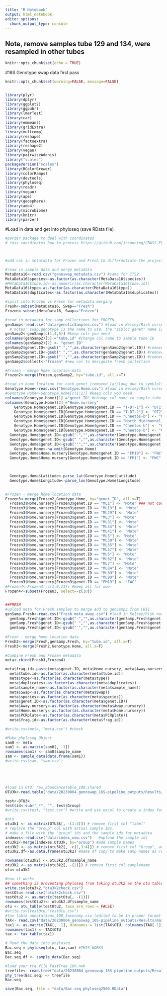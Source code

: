 ```yaml
---
title: "R Notebook"
output: html_notebook
editor_options: 
  chunk_output_type: console
---
```

## Note, remove samples tube 129 and 134, were resampled in other tubes

```r
knitr::opts_chunk$set(echo = TRUE)
```
#16S Genotype swap data first pass

```r
knitr::opts_chunk$set(warning=FALSE, message=FALSE)


library(plyr) 
library(dplyr)
library(ggplot2)
library(ggpubr)
library(lmerTest)
library(car)
library(emmeans)
library(gridExtra)
library(multcomp)
library(reshape)
library(factoextra)
library(reshape2)
library(vegan) 
library(pairwiseAdonis)
library("scales")
packageVersion("scales")
library(RColorBrewer)
library(colorRamps)
library(devtools)
library(phyloseq)
library(readr)
library(vegan)
library(ape)
library(geosphere)
library(ade4)
library(microbiome)  
library(knitr)
library(parzer)

```

#Load in data and get into phyloseq (save RData file)
```r

#parzer package to deal with coordinates
# ross coordinates how to process https://github.com/jrcunning/CBASS_FL_Acer/blob/main/data/genotype_metadata_raw.csv



#add col in metatdata for Frozen and Fresh to differentiate the projects. 

#read in sample data and merge metadata
MetaData16<-read.csv("genoswap_metadata.csv") #same for ITS2
MetaData16$species<-as.factor(as.character(MetaData16$species))
#MetaData16$tube.id<-as.numeric(as.character(MetaData16$tube.id))
MetaData16$type<-as.factor(as.character(MetaData16$type))
MetaData16$duplicates<-as.factor(as.character(MetaData16$duplicates))

#split into Frozen vs Fresh for metadata merging
Fresh<-subset(MetaData16, Swap=="Fresh")
Frozen<-subset(MetaData16, Swap=="Frozen")

#read in metadata for samp collections for FROZEN
genSamp<-read.csv("data/geneticSamples.csv") #load in Kelsey/Rish nursery data
  # notes: swap.genotype is the name to use. the "ziploc genet" name is either bag UM collected in or   the changed name a specific nursery calls the genotype. Swap.geno is the name to use here. Rich      confirmed all cols to the right of 'notes' unneeded
genSamp2<-genSamp[c(1,4,5)] #keep cols you need
colnames(genSamp2)[3] ="tube.id" #change col name to sample tube ID
colnames(genSamp2)[2] <- "genet.ID"
genSamp2$genet.ID<-gsub("-","",as.character(genSamp2$genet.ID)) #remove all "-", " ", "'"
genSamp2$genet.ID<-gsub(" ","",as.character(genSamp2$genet.ID)) #remove all "-", " ", "'"
genSamp2$genet.ID<-gsub("'","",as.character(genSamp2$genet.ID)) #remove all "-", " ", "'"
genSamp2$collect<-"frozen" #new col to designate fresh collection

#Frozen - merge home location data
Frozen2<-merge(Frozen,genSamp2, by="tube.id", all.x=T) 

#read in home location for each genet (removed lat/long due to symblols)
Genotype.Home<-read.csv("Genotype.Home.csv") #load in Kelsey/Rish nursery data
#Genotype.Home<-Genotype.Home[c(1:2)] #keep cols you need
colnames(Genotype.Home)[1] ="genet.ID" #change col name to sample tube ID
colnames(Genotype.Home)[2] ="Home.nursery"
    Genotype.Home$genet.ID[Genotype.Home$genet.ID == "T-DT-1"] <- "DT1" #change to correct name 	
    Genotype.Home$genet.ID[Genotype.Home$genet.ID == "T-DT-2"] <- "DT2" #change to correct name 	
    Genotype.Home$genet.ID[Genotype.Home$genet.ID == "Cheetos-b"] <- "Cheetos-B" #change to correct name 	
    Genotype.Home$genet.ID[Genotype.Home$genet.ID == "North Midchannel-A"] <- "North Midchannel" #change to correct name 	
    Genotype.Home$genet.ID[Genotype.Home$genet.ID == "Cheetos-b"] <- "Cheetos-B" #change to correct name 	
    Genotype.Home$genet.ID[Genotype.Home$genet.ID == "Cheetos-b"] <- "Cheetos-B" #change to correct name 
  Genotype.Home$genet.ID<-gsub("-","",as.character(Genotype.Home$genet.ID)) #remove all "-", " ", "'"
  Genotype.Home$genet.ID<-gsub(" ","",as.character(Genotype.Home$genet.ID)) #remove all "-", " ", "'"
  Genotype.Home$genet.ID<-gsub("'","",as.character(Genotype.Home$genet.ID)) #remove all "-", " ", "'"
    Genotype.Home<-na.omit(Genotype.Home)
  Genotype.Home$Home.nursery[Genotype.Home$genet.ID == "FM19"] <- "FWC" #these was coded incorectly in the meta sent to you
  Genotype.Home$Home.nursery[Genotype.Home$genet.ID == "FM1"] <- "FWC"
	


  Genotype.Home$Latitude<-parse_lat(Genotype.Home$Latitude)
  Genotype.Home$Longitude<-parse_lon(Genotype.Home$Longitude)

  
#Frozen - merge home location data
Frozen3<-merge(Frozen2,Genotype.Home, by="genet.ID", all.x=T) 
  Frozen3$Home.nursery[Frozen3$genet.ID == "ML1"] <- "Mote" ### not coded in meta provided to you
  Frozen3$Home.nursery[Frozen3$genet.ID == "ML13"] <- "Mote"
  Frozen3$Home.nursery[Frozen3$genet.ID == "ML29"] <- "Mote"
  Frozen3$Home.nursery[Frozen3$genet.ID == "ML3"] <- "Mote"
  Frozen3$Home.nursery[Frozen3$genet.ID == "ML31"] <- "Mote"
  Frozen3$Home.nursery[Frozen3$genet.ID == "ML34"] <- "Mote"
  Frozen3$Home.nursery[Frozen3$genet.ID == "ML41"] <- "Mote"
  Frozen3$Home.nursery[Frozen3$genet.ID == "ML5"] <- "Mote"
  Frozen3$Home.nursery[Frozen3$genet.ID == "ML50"] <- "Mote"
  Frozen3$Home.nursery[Frozen3$genet.ID == "ML55"] <- "Mote"
  Frozen3$Home.nursery[Frozen3$genet.ID == "ML57"] <- "Mote"
  Frozen3$Home.nursery[Frozen3$genet.ID == "ML6"] <- "Mote"
  Frozen3$Home.nursery[Frozen3$genet.ID == "ML62"] <- "Mote"
  Frozen3$Home.nursery[Frozen3$genet.ID == "ML7"] <- "Mote"
  Frozen3$Home.nursery[Frozen3$genet.ID == "ML84"] <- "Mote"
  Frozen3$Home.nursery[Frozen3$genet.ID == "ML89"] <- "Mote"
  Frozen3$Home.nursery[Frozen3$genet.ID == "ML90"] <- "Mote"
  Frozen3$Home.nursery[Frozen3$genet.ID == "FM19"] <- "FWC"
#Frozen4<-Frozen3[,c(1:9,11)] #keep all for now
Frozen4<-subset(Frozen3, select=-c(10))


##FRESH
#upload meta for Fresh samples to merge add to genSamp3 from CRII
genSamp.Fresh<-read.csv("Fresh.meta.away.csv") #load in Kelsey/Rish nursery data
  genSamp.Fresh$genet.ID<-gsub("-","",as.character(genSamp.Fresh$genet.ID)) #remove all "-", " ", "'"
  genSamp.Fresh$genet.ID<-gsub(" ","",as.character(genSamp.Fresh$genet.ID)) #remove all "-", " ", "'"
  genSamp.Fresh$genet.ID<-gsub("'","",as.character(genSamp.Fresh$genet.ID)) #remove all "-", " ", "'"
  
#Fresh - merge home location data
Fresh2<-merge(Fresh,genSamp.Fresh, by="tube.id", all.x=T) 
Fresh3<-merge(Fresh2,Genotype.Home, all.x=T) 
  
#Combine Fresh and Frozen metadata
meta<-rbind(Fresh3,Frozen4)

meta$frag.id<-paste(meta$genet.ID, meta$Home.nursery, meta$Away.nursery, meta$Swap)
  meta$tube.id<-as.factor(as.character(meta$tube.id))
  meta$type<-as.factor(as.character(meta$type))
  meta$duplicates<-as.factor(as.character(meta$duplicates))
  meta$sample_name<-as.factor(as.character(meta$sample_name))
  meta$Swap<-as.factor(as.character(meta$Swap))
  meta$species<-as.factor(as.character(meta$species))
  meta$genet.ID<-as.factor(as.character(meta$genet.ID))
  meta$Away.nursery<-as.factor(as.character(meta$Away.nursery))
  meta$Home.nursery<-as.factor(as.character(meta$Home.nursery))
  meta$PCRplate<-as.factor(as.character(meta$PCRplate))
  meta$frag.id<-as.factor(as.character(meta$frag.id))

#write.csv(meta, "meta.csv") #check 

#Make phyloseq Object
sam0 <- meta
sam1 <- as.matrix(sam0[, -1])
rownames(sam1) <- sam0$sample_name
sam <- sample_data(data.frame(sam1))
#write.csv(sam, "sam.csv")





#load in OTU: raw_abundanceTable_100.shared
OTU3k<-read.table("data/20230804_genoswap_16S-pipeline_outputs/Results/main/details/abundance_table_100.shared.txt", sep='', header=T)

test<-OTU3k
test$id<-sub("_*", "", test$Group)
#write.csv(test, "test.csv") #write and use excel to create a index for group. figure out how to do this for real. 

#otu
otu3k1 <- as.matrix(OTU3k[, -(1:3)]) # remove first col "label"
# replace the "Group" col with actual sample IDs.
# make a file with the "group" ids and the sample ids for metadata
indexes<-read.csv("data/index_new.csv")   #upload the sample ids
otu3k2<-merge(indexes,OTU3k, by="Group") #add sample names
otu3k2 <- as.matrix(otu3k2[, -c(1,3:4)]) # remove first col "Group", and label and num OTU
otu3k2.df<-as.data.frame(otu3k2) #make df copy to make samp names as row names in matrix

rownames(otu3k2) <- otu3k2.df$sample_name
otu3k2 <- as.matrix(otu3k2[, -(1)]) # remove first col samplename
otu<-otu3k2

#now it works
## something is preventing phyloseq from taking otu3k2 as the otu table. but if you save and then reupload it works. 
write.csv(otu3k2,"otu3k2check.csv")
testOtu<-read.csv("otu3k2check.csv")
testOtu2 <- as.matrix(testOtu[, -(1)]) 
rownames(testOtu2)<- otu3k2.df$sample_name
otu <- otu_table(testOtu2, taxa_are_rows = FALSE)
#write.csv(testOtu,"testOtu.csv")
#tax table annotations_100_taxonomy.csv (edited to be in proper format with proper col names in excel (remove ";"))
TAX<- read.csv("data/20230804_genoswap_16S-pipeline_outputs/Results/main/details/annotations_100.taxonomy.csv", colClasses = "character") 
tax1 <- as.matrix(TAX[, -1], dimnames = list(TAX$OTU, colnames(TAX[-1])))
rownames(tax1) <- TAX$OTU
tax <- tax_table(tax1)

# Read the data into phyloseq
Bac.seq = phyloseq(otu, tax,sam) #THIS WORKS
Bac.seq
Bac.seq.df <- sample_data(Bac.seq)

#load your tre file FastTree_100.nwk
treefile<- read.tree("data/20230804_genoswap_16S-pipeline_outputs/Results/postprocessing/unifrac/FastTree_100.nwk")
phy_tree(Bac.seq) <- treefile
Bac.seq

save(Bac.seq, file = "data/Bac.seq_phyloseq2500.RData")
```
